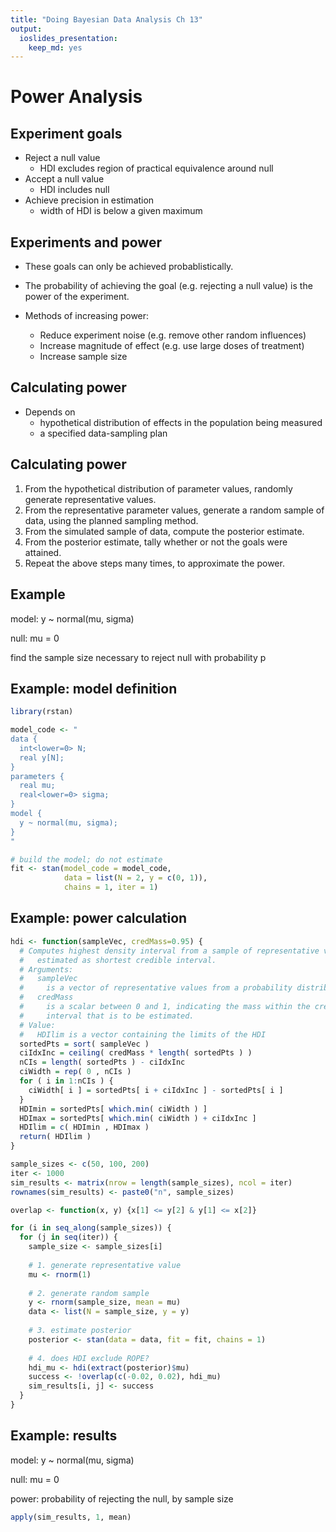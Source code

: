 ```yaml
---
title: "Doing Bayesian Data Analysis Ch 13"
output: 
  ioslides_presentation: 
    keep_md: yes
---
```


# Power Analysis


## Experiment goals

* Reject a null value
    + HDI excludes region of practical equivalence around null

* Accept a null value
    + HDI includes null

* Achieve precision in estimation
    + width of HDI is below a given maximum
    

## Experiments and power

* These goals can only be achieved probablistically.

* The probability of achieving the goal (e.g. rejecting a null value) is the 
power of the experiment.

* Methods of increasing power:
    + Reduce experiment noise (e.g. remove other random influences)
    + Increase magnitude of effect (e.g. use large doses of treatment)
    + Increase sample size


## Calculating power

* Depends on
    + hypothetical distribution of effects in the population being measured
    + a specified data-sampling plan


## Calculating power

1. From the hypothetical distribution of parameter values, randomly generate
representative values.
2. From the representative parameter values, generate a random sample of 
data, using the planned sampling method.
3. From the simulated sample of data, compute the posterior estimate.
4. From the posterior estimate, tally whether or not the goals were attained.
5. Repeat the above steps many times, to approximate the power.


## Example

model: y ~ normal(mu, sigma)

null: mu = 0

find the sample size necessary to reject null with probability p


## Example: model definition {.smaller}

```r
library(rstan)

model_code <- "
data {
  int<lower=0> N;
  real y[N];
}
parameters {
  real mu;
  real<lower=0> sigma;
}
model {
  y ~ normal(mu, sigma);
}
"

# build the model; do not estimate
fit <- stan(model_code = model_code, 
            data = list(N = 2, y = c(0, 1)), 
            chains = 1, iter = 1)
```


## Example: power calculation {.smaller}

```r
hdi <- function(sampleVec, credMass=0.95) {
  # Computes highest density interval from a sample of representative values,
  #   estimated as shortest credible interval.
  # Arguments:
  #   sampleVec
  #     is a vector of representative values from a probability distribution.
  #   credMass
  #     is a scalar between 0 and 1, indicating the mass within the credible
  #     interval that is to be estimated.
  # Value:
  #   HDIlim is a vector containing the limits of the HDI
  sortedPts = sort( sampleVec )
  ciIdxInc = ceiling( credMass * length( sortedPts ) )
  nCIs = length( sortedPts ) - ciIdxInc
  ciWidth = rep( 0 , nCIs )
  for ( i in 1:nCIs ) {
    ciWidth[ i ] = sortedPts[ i + ciIdxInc ] - sortedPts[ i ]
  }
  HDImin = sortedPts[ which.min( ciWidth ) ]
  HDImax = sortedPts[ which.min( ciWidth ) + ciIdxInc ]
  HDIlim = c( HDImin , HDImax )
  return( HDIlim )
}
```

```r
sample_sizes <- c(50, 100, 200)
iter <- 1000
sim_results <- matrix(nrow = length(sample_sizes), ncol = iter)
rownames(sim_results) <- paste0("n", sample_sizes)

overlap <- function(x, y) {x[1] <= y[2] & y[1] <= x[2]}

for (i in seq_along(sample_sizes)) {
  for (j in seq(iter)) {
    sample_size <- sample_sizes[i]
    
    # 1. generate representative value
    mu <- rnorm(1)
    
    # 2. generate random sample
    y <- rnorm(sample_size, mean = mu)
    data <- list(N = sample_size, y = y)
    
    # 3. estimate posterior
    posterior <- stan(data = data, fit = fit, chains = 1)
    
    # 4. does HDI exclude ROPE?
    hdi_mu <- hdi(extract(posterior)$mu)
    success <- !overlap(c(-0.02, 0.02), hdi_mu)
    sim_results[i, j] <- success
  }
}
```


## Example: results

model: y ~ normal(mu, sigma)

null: mu = 0

power: probability of rejecting the null, by sample size

```r
apply(sim_results, 1, mean)
```

